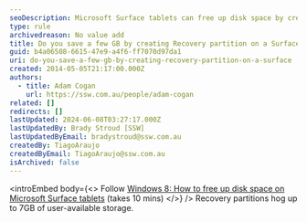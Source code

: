 ```yaml
---
seoDescription: Microsoft Surface tablets can free up disk space by creating a Recovery partition, but it may consume up to 7GB of user-available storage.
type: rule
archivedreason: No value add
title: Do you save a few GB by creating Recovery partition on a Surface?
guid: b4a06508-6615-47e9-a4f6-ff7070d97da1
uri: do-you-save-a-few-gb-by-creating-recovery-partition-on-a-surface
created: 2014-05-05T21:17:00.000Z
authors:
  - title: Adam Cogan
    url: https://ssw.com.au/people/adam-cogan
related: []
redirects: []
lastUpdated: 2024-06-08T03:27:17.000Z
lastUpdatedBy: Brady Stroud [SSW]
lastUpdatedByEmail: bradystroud@ssw.com.au
createdBy: TiagoAraujo
createdByEmail: TiagoAraujo@ssw.com.au
isArchived: false
---
```


<introEmbed
  body={<>
Follow
[Windows 8: How to free up disk space on Microsoft Surface tablets](http://www.networkworld.com/article/2164909/windows/windows-8--how-to-free-up-disk-space-on-microsoft-surface-tablets.html) (takes 10 mins)
  </>}
/>
Recovery partitions hog up to 7GB of user-available storage.
